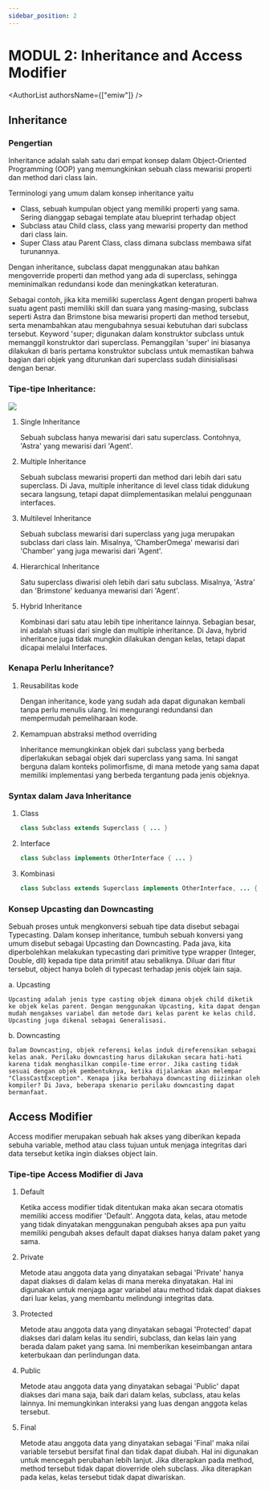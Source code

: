 ```yaml
---
sidebar_position: 2
---
```



# MODUL 2: Inheritance and Access Modifier

<AuthorList authorsName={["emiw"]} />

## Inheritance

### Pengertian

Inheritance adalah salah satu dari empat konsep dalam Object-Oriented Programming (OOP) yang memungkinkan sebuah class mewarisi properti dan method dari class lain.

Terminologi yang umum dalam konsep inheritance yaitu

- Class, sebuah kumpulan object yang memiliki properti yang sama. Sering dianggap sebagai template atau blueprint terhadap object
- Subclass atau Child class, class yang mewarisi property dan method dari class lain.
- Super Class atau Parent Class, class dimana subclass membawa sifat turunannya.

Dengan inheritance, subclass dapat menggunakan atau bahkan mengoverride properti dan method yang ada di superclass, sehingga meminimalkan redundansi kode dan meningkatkan keteraturan.

Sebagai contoh, jika kita memiliki superclass Agent dengan properti bahwa suatu agent pasti memiliki skill dan suara yang masing-masing, subclass seperti Astra dan Brimstone bisa mewarisi properti dan method tersebut, serta menambahkan atau mengubahnya sesuai kebutuhan dari subclass tersebut. Keyword 'super; digunakan dalam konstruktor subclass untuk memanggil konstruktor dari superclass. Pemanggilan 'super' ini biasanya dilakukan di baris pertama konstruktor subclass untuk memastikan bahwa bagian dari objek yang diturunkan dari superclass sudah diinisialisasi dengan benar.

### Tipe-tipe Inheritance:

<img src={InheritanceTypes} />

1. Single Inheritance

   Sebuah subclass hanya mewarisi dari satu superclass. Contohnya, 'Astra' yang mewarisi dari 'Agent'.

2. Multiple Inheritance

   Sebuah subclass mewarisi properti dan method dari lebih dari satu superclass. Di Java, multiple inheritance di level class tidak didukung secara langsung, tetapi dapat diimplementasikan melalui penggunaan interfaces.

3. Multilevel Inheritance

   Sebuah subclass mewarisi dari superclass yang juga merupakan subclass dari class lain. Misalnya, 'ChamberOmega' mewarisi dari 'Chamber' yang juga mewarisi dari 'Agent'.

4. Hierarchical Inheritance

   Satu superclass diwarisi oleh lebih dari satu subclass. Misalnya, 'Astra' dan 'Brimstone' keduanya mewarisi dari 'Agent'.

5. Hybrid Inheritance

   Kombinasi dari satu atau lebih tipe inheritance lainnya. Sebagian besar, ini adalah situasi dari single dan multiple inheritance. Di Java, hybrid inheritance juga tidak mungkin dilakukan dengan kelas, tetapi dapat dicapai melalui Interfaces.

### Kenapa Perlu Inheritance?

1. Reusabilitas kode

   Dengan inheritance, kode yang sudah ada dapat digunakan kembali tanpa perlu menulis ulang. Ini mengurangi redundansi dan mempermudah pemeliharaan kode.

2. Kemampuan abstraksi method overriding

   Inheritance memungkinkan objek dari subclass yang berbeda diperlakukan sebagai objek dari superclass yang sama. Ini sangat berguna dalam konteks polimorfisme, di mana metode yang sama dapat memiliki implementasi yang berbeda tergantung pada jenis objeknya.

### Syntax dalam Java Inheritance

1. Class

   ```java
   class Subclass extends Superclass { ... }
   ```

2. Interface

   ```java
   class Subclass implements OtherInterface { ... }
   ```

3. Kombinasi
   ```java
   class Subclass extends Superclass implements OtherInterface, ... { ... }
   ```

### Konsep Upcasting dan Downcasting

Sebuah proses untuk mengkonversi sebuah tipe data disebut sebagai Typecasting. Dalam konsep inheritance, tumbuh sebuah konversi yang umum disebut sebagai Upcasting dan Downcasting. Pada java, kita diperbolehkan melakukan typecasting dari primitive type wrapper (Integer, Double, dll) kepada tipe data primitif atau sebaliknya. Diluar dari fitur tersebut, object hanya boleh di typecast terhadap jenis objek lain saja.

a. Upcasting

    Upcasting adalah jenis type casting objek dimana objek child diketik ke objek kelas parent. Dengan menggunakan Upcasting, kita dapat dengan mudah mengakses variabel dan metode dari kelas parent ke kelas child. Upcasting juga dikenal sebagai Generalisasi.

b. Downcasting

    Dalam Downcasting, objek referensi kelas induk direferensikan sebagai kelas anak. Perilaku downcasting harus dilakukan secara hati-hati karena tidak menghasilkan compile-time error. Jika casting tidak sesuai dengan objek pembentuknya, ketika dijalankan akan melempar "ClassCastException". Kenapa jika berbahaya downcasting diizinkan oleh kompiler? Di Java, beberapa skenario perilaku downcasting dapat bermanfaat.

## Access Modifier

Access modifier merupakan sebuah hak akses yang diberikan kepada sebuha variable, method atau class tujuan untuk menjaga integritas dari data tersebut ketika ingin diakses object lain.

### Tipe-tipe Access Modifier di Java

1. Default

   Ketika access modifier tidak ditentukan maka akan secara otomatis memiliki access modifier 'Default'. Anggota data, kelas, atau metode yang tidak dinyatakan menggunakan pengubah akses apa pun yaitu memiliki pengubah akses default dapat diakses hanya dalam paket yang sama.

2. Private

   Metode atau anggota data yang dinyatakan sebagai 'Private' hanya dapat diakses di dalam kelas di mana mereka dinyatakan. Hal ini digunakan untuk menjaga agar variabel atau method tidak dapat diakses dari luar kelas, yang membantu melindungi integritas data.

3. Protected

   Metode atau anggota data yang dinyatakan sebagai 'Protected' dapat diakses dari dalam kelas itu sendiri, subclass, dan kelas lain yang berada dalam paket yang sama. Ini memberikan keseimbangan antara keterbukaan dan perlindungan data.

4. Public

   Metode atau anggota data yang dinyatakan sebagai 'Public' dapat diakses dari mana saja, baik dari dalam kelas, subclass, atau kelas lainnya. Ini memungkinkan interaksi yang luas dengan anggota kelas tersebut.

5. Final

   Metode atau anggota data yang dinyatakan sebagai 'Final' maka nilai variable tersebut bersifat final dan tidak dapat diubah. Hal ini digunakan untuk mencegah perubahan lebih lanjut. Jika diterapkan pada method, method tersebut tidak dapat dioverride oleh subclass. Jika diterapkan pada kelas, kelas tersebut tidak dapat diwariskan.

